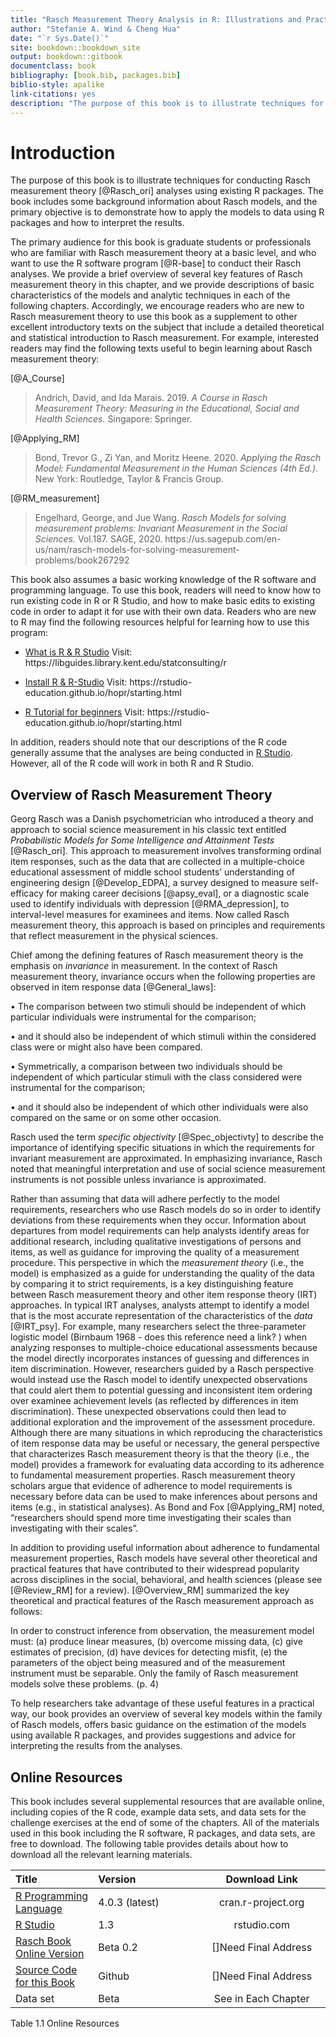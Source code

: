 ```yaml
--- 
title: "Rasch Measurement Theory Analysis in R: Illustrations and Practical Guidance for Researchers and Practitioners"
author: "Stefanie A. Wind & Cheng Hua"
date: "`r Sys.Date()`"
site: bookdown::bookdown_site
output: bookdown::gitbook
documentclass: book
bibliography: [book.bib, packages.bib]
biblio-style: apalike
link-citations: yes
description: "The purpose of this book is to illustrate techniques for conducting Rasch measurement theory analyses using existing R packages. The book includes some background information about Rasch models, and the primary objective is to demonstrate how to apply the models to data using existing R packages and how to interpret the results. The intended audience for this book is graduate students or professionals who have a basic familiarity with Rasch measurement theory and who have a basic working knowledge of the R software."
---
```


# Introduction

  The purpose of this book is to illustrate techniques for conducting Rasch measurement theory [@Rasch_ori] analyses using existing R packages. The book includes some background information about Rasch models, and the primary objective is to demonstrate how to apply the models to data using R packages and how to interpret the results.

  The primary audience for this book is graduate students or professionals who are familiar with Rasch measurement theory at a basic level, and who want to use the R software program [@R-base] to conduct their Rasch analyses. We provide a brief overview of several key features of Rasch measurement theory in this chapter, and we provide descriptions of basic characteristics of the models and analytic techniques in each of the following chapters. Accordingly, we encourage readers who are new to Rasch measurement theory to use this book as a supplement to other excellent introductory texts on the subject that include a detailed theoretical and statistical introduction to Rasch measurement. For example, interested readers may find the following texts useful to begin learning about Rasch measurement theory:

[@A_Course]

> Andrich, David, and Ida Marais. 2019. *A Course in Rasch Measurement Theory: Measuring in the Educational, Social and Health Sciences.* Singapore: Springer. 

[@Applying_RM]

> Bond, Trevor G., Zi Yan, and Moritz Heene. 2020. *Applying the Rasch Model: Fundamental Measurement in the Human Sciences (4th Ed.)*. New York: Routledge, Taylor & Francis Group.   

[@RM_measurement]

> Engelhard, George, and Jue Wang. *Rasch Models for solving measurement problems: Invariant Measurement in the Social Sciences.* Vol.187. SAGE, 2020.  https://us.sagepub.com/en-us/nam/rasch-models-for-solving-measurement-problems/book267292

This book also assumes a basic working knowledge of the R software and programming language. To use this book, readers will need to know how to run existing code in R or R Studio, and how to make basic edits to existing code in order to adapt it for use with their own data. Readers who are new to R may find the following resources helpful for learning how to use this program:
  
- [What is R & R Studio](https://libguides.library.kent.edu/statconsulting/r) Visit: https://libguides.library.kent.edu/statconsulting/r

- [Install R & R-Studio](https://rstudio-education.github.io/hopr/starting.html) Visit: https://rstudio-education.github.io/hopr/starting.html

- [R Tutorial for beginners](https://www.statmethods.net/r-tutorial/index.html)
Visit: https://rstudio-education.github.io/hopr/starting.html

In addition, readers should note that our descriptions of the R code generally assume that the analyses are being conducted in [R Studio](https://rstudio.com/). However, all of the R code will work in both R and R Studio.

## Overview of Rasch Measurement Theory

Georg Rasch was a Danish psychometrician who introduced a theory and approach to social science measurement in his classic text entitled *Probabilistic Models for Some Intelligence and Attainment Tests* [@Rasch_ori]. This approach to measurement involves transforming ordinal item responses, such as the data that are collected in a multiple-choice educational assessment of middle school students’ understanding of engineering design [@Develop_EDPA], a survey designed to measure self-efficacy for making career decisions [@apsy_eval], or a diagnostic scale used to identify individuals with depression [@RMA_depression], to interval-level measures for examinees and items. Now called Rasch measurement theory, this approach is based on principles and requirements that reflect measurement in the physical sciences. 

  Chief among the defining features of Rasch measurement theory is the emphasis on *invariance* in measurement. In the context of Rasch measurement theory, invariance occurs when the following properties are observed in item response data [@General_laws]: 

•	The comparison between two stimuli should be independent of which particular individuals were instrumental for the comparison; 

•	and it should also be independent of which stimuli within the considered class were or might also have been compared.

•	Symmetrically, a comparison between two individuals should be independent of which particular stimuli with the class considered were instrumental for the comparison; 

•	and it should also be independent of which other individuals were also compared on the same or on some other occasion.

  Rasch used the term *specific objectivity* [@Spec_objectivty] to describe the importance of identifying specific situations in which the requirements for invariant measurement are approximated. In emphasizing invariance, Rasch noted that meaningful interpretation and use of social science measurement instruments is not possible unless invariance is approximated.

  Rather than assuming that data will adhere perfectly to the model requirements, researchers who use Rasch models do so in order to identify deviations from these requirements when they occur. Information about departures from model requirements can help analysts identify areas for additional research, including qualitative investigations of persons and items, as well as guidance for improving the quality of a measurement procedure. This perspective in which the *measurement theory* (i.e., the model) is emphasized as a guide for understanding the quality of the data by comparing it to strict requirements, is a key distinguishing feature between Rasch measurement theory and other item response theory (IRT) approaches. In typical IRT analyses, analysts attempt to identify a model that is the most accurate representation of the characteristics of the *data* [@IRT_psy]. For example, many researchers select the three-parameter logistic model (Birnbaum 1968 - does this reference need a link? [ ](Cheng's Work Content)) when analyzing responses to multiple-choice educational assessments because the model directly incorporates instances of guessing and differences in item discrimination. However, researchers guided by a Rasch perspective would instead use the Rasch model to identify unexpected observations that could alert them to potential guessing and inconsistent item ordering over examinee achievement levels (as reflected by differences in item discrimination). These unexpected observations could then lead to additional exploration and the improvement of the assessment procedure. Although there are many situations in which reproducing the characteristics of item response data may be useful or necessary, the general perspective that characterizes Rasch measurement theory is that the theory (i.e., the model) provides a framework for evaluating data according to its adherence to fundamental measurement properties. Rasch measurement theory scholars argue that evidence of adherence to model requirements is necessary before data can be used to make inferences about persons and items (e.g., in statistical analyses). As Bond and Fox [@Applying_RM] noted, “researchers should spend more time investigating their scales than investigating with their scales”. 

  In addition to providing useful information about adherence to fundamental measurement properties, Rasch models have several other theoretical and practical features that have contributed to their widespread popularity across disciplines in the social, behavioral, and health sciences (please see [@Review_RM] for a review). [@Overview_RM] summarized the key theoretical and practical features of the Rasch measurement approach as follows:

  In order to construct inference from observation, the measurement model must: (a) produce linear measures, (b) overcome missing data, (c) give estimates of precision, (d) have devices for detecting misfit, (e) the parameters of the object being measured and of the measurement instrument must be separable. Only the family of Rasch measurement models solve these problems. (p. 4)

  To help researchers take advantage of these useful features in a practical way, our book provides an overview of several key models within the family of Rasch models, offers basic guidance on the estimation of the models using available R packages, and provides suggestions and advice for interpreting the results from the analyses.
  
## Online Resources

  This book includes several supplemental resources that are available online, including copies of the R code, example data sets, and data sets for the challenge exercises at the end of some of the chapters. All of the materials used in this book including the R software, R packages, and data sets, are free to download. The following table provides details about how to download all the relevant learning materials.
  
| Title | Version | Download Link |
| :---  |  :----  | :----:  |
| [R Programming Language](https://cran.r-project.org/src/base/R-4/) | 4.0.3 (latest) | cran.r-project.org |
| [R Studio](https://rstudio.com/products/rstudio/download/) | 1.3 | rstudio.com  |
| [Rasch Book Online Version](https://bookdown.org/connect/#/apps/5286/access/1060) | Beta 0.2 | []Need Final Address |
| [Source Code for this Book](https://github.com/huacheng1985/TheRaschBook) | Github | []Need Final Address |
| Data set  | Beta | See in Each Chapter |
Table 1.1 Online Resources




    
    

